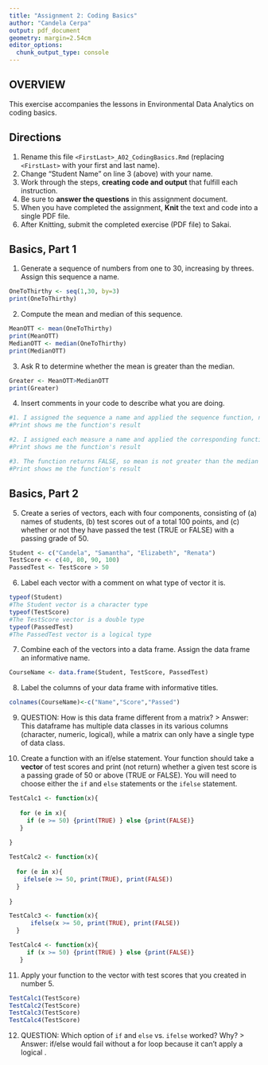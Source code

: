 ```yaml
---
title: "Assignment 2: Coding Basics"
author: "Candela Cerpa"
output: pdf_document
geometry: margin=2.54cm
editor_options: 
  chunk_output_type: console
---
```


## OVERVIEW

This exercise accompanies the lessons in Environmental Data Analytics on coding basics.

## Directions

1.  Rename this file `<FirstLast>_A02_CodingBasics.Rmd` (replacing `<FirstLast>` with your first and last name).
2.  Change "Student Name" on line 3 (above) with your name.
3.  Work through the steps, **creating code and output** that fulfill each instruction.
4.  Be sure to **answer the questions** in this assignment document.
5.  When you have completed the assignment, **Knit** the text and code into a single PDF file.
6.  After Knitting, submit the completed exercise (PDF file) to Sakai.

## Basics, Part 1

1.  Generate a sequence of numbers from one to 30, increasing by threes. Assign this sequence a name.
```r
OneToThirthy <- seq(1,30, by=3)
print(OneToThirthy)
```
2.  Compute the mean and median of this sequence.
```r
MeanOTT <- mean(OneToThirthy)
print(MeanOTT)
MedianOTT <- median(OneToThirthy)
print(MedianOTT)
```
3.  Ask R to determine whether the mean is greater than the median.
```r
Greater <- MeanOTT>MedianOTT
print(Greater)
```
4.  Insert comments in your code to describe what you are doing.
```r
#1. I assigned the sequence a name and applied the sequence function, noting the value by which to increase
#Print shows me the function's result

#2. I assigned each measure a name and applied the corresponding function
#Print shows me the function's result

#3. The function returns FALSE, so mean is not greater than the median
#Print shows me the function's result

```

## Basics, Part 2
5.  Create a series of vectors, each with four components, consisting of (a) names of students, (b) test scores out of a total 100 points, and (c) whether or not they have passed the test (TRUE or FALSE) with a passing grade of 50.
```r
Student <- c("Candela", "Samantha", "Elizabeth", "Renata")
TestScore <- c(40, 80, 90, 100)
PassedTest <- TestScore > 50
```
6.  Label each vector with a comment on what type of vector it is.
```r
typeof(Student)
#The Student vector is a character type
typeof(TestScore)
#The TestScore vector is a double type
typeof(PassedTest)
#The PassedTest vector is a logical type
```
7.  Combine each of the vectors into a data frame. Assign the data frame an informative name.
```r
CourseName <- data.frame(Student, TestScore, PassedTest)
```
8.  Label the columns of your data frame with informative titles.
```r
colnames(CourseName)<-c("Name","Score","Passed")
```

9.  QUESTION: How is this data frame different from a matrix?
> Answer: This dataframe has multiple data classes in its various columns (character, numeric, logical), while a matrix can only have a single type of data class.

10. Create a function with an if/else statement. Your function should take a **vector** of test scores and print (not return) whether a given test score is a passing grade of 50 or above (TRUE or FALSE). You will need to choose either the `if` and `else` statements or the `ifelse` statement. 
```r
TestCalc1 <- function(x){
  
   for (e in x){
     if (e >= 50) {print(TRUE) } else {print(FALSE)}
   }
    
}

TestCalc2 <- function(x){
  
  for (e in x){
    ifelse(e >= 50, print(TRUE), print(FALSE))
  }
  
}

TestCalc3 <- function(x){
      ifelse(x >= 50, print(TRUE), print(FALSE))
  }

TestCalc4 <- function(x){
     if (x >= 50) {print(TRUE) } else {print(FALSE)}
   }

```
11. Apply your function to the vector with test scores that you created in number 5.
```r
TestCalc1(TestScore)
TestCalc2(TestScore)
TestCalc3(TestScore)
TestCalc4(TestScore)
```

12. QUESTION: Which option of `if` and `else` vs. `ifelse` worked? Why?
> Answer: if/else would fail without a for loop because it can't apply a logical .
